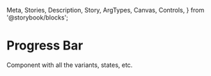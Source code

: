  Meta,
  Stories,
  Description,
  Story,
  ArgTypes,
  Canvas,
  Controls,
} from '@storybook/blocks';

<Meta of={ProgressStories} />
<div className="gap-14">
  <h1>Progress Bar</h1>
  <p className="text-[#8A8D97]">
    Component with all the variants, states, etc.
  </p>
</div>
<div className="flex flex-col items-start gap-3 rounded-lg p-4 outline-dashed outline-2 outline-brand-alt-nebula-500 w-96">
  <Story of={ProgressStories.Primary} />
  <Story of={ProgressStories.Secondary} />
  <Story of={ProgressStories.Tertiary} />
  <Story of={ProgressStories.Quartary} />
</div>
<Canvas />
<Controls
  of={ProgressStories.Primary}
  exclude={['asChild', 'value', 'max', 'getValueLabel']}
/>
